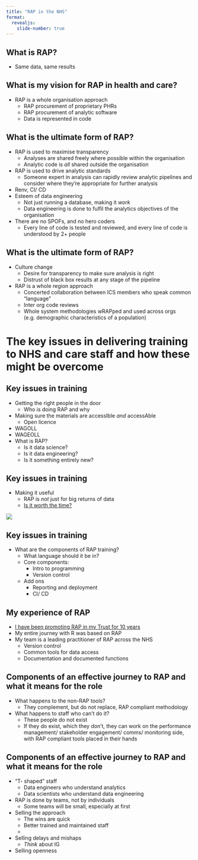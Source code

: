 ```yaml
---
title: "RAP in the NHS"
format: 
  revealjs: 
    slide-number: true
---
```


<!-- 

## Summary

It should cover:

* Your vision for RAP for NHS and care staff
* Your experience with RAP in your own team and organisation
* The key issues in delivering training to NHS and care staff and how these might be overcome
* Your reflections on the components of an effective journey to RAP and what this mean for this role -->

## What is RAP?

* Same data, same results

## What is my vision for RAP in health and care?

* RAP is a whole organisation approach
    * RAP procurement of proprietary PHRs
    * RAP procurement of analytic software
    * Data is represented in code

## What is the ultimate form of RAP?

* RAP is used to maximise transparency
    * Analyses are shared freely where possible within the organisation
    * Analytic code is *all* shared outside the organisation
* RAP is used to drive analytic standards
    * Someone expert in analysis can rapidly review analytic pipelines and consider where they're appropriate for further analysis
* Renv, CI/ CD
* Esteem of data engineering
    * Not just running a database, making it *work*
    * Data engineering is done to fulfil the analytics objectives of the organisation
* There are no SPOFs, and no hero coders
    * Every line of code is tested and reviewed, and every line of code is understood by 2+ people
    
## What is the ultimate form of RAP?

* Culture change
    * Desire for transparency to make sure analysis is right
    * Distrust of black box results at any stage of the pipeline
* RAP is a whole region approach
    * Concerted collaboration between ICS members who speak common "language"
    * Inter org code reviews
    * Whole system methodologies wRAPped and used across orgs (e.g. demographic characteristics of a population)

# The key issues in delivering training to NHS and care staff and how these might be overcome

## Key issues in training

* Getting the right people in the door
    * Who is doing RAP and why
* Making sure the materials are accessIble *and* accessAble
    * Open licence
* WAGOLL
* WAGEOLL
* What is RAP? 
    * Is it data science?
    * Is it data engineering?
    * Is it something entirely new?

## Key issues in training

* Making it useful
    * RAP is *not* just for big returns of data
    * [Is it worth the time?](https://xkcd.com/1205/)
    
![](is_it_worth_the_time.png)
    
## Key issues in training

* What are the components of RAP training?
    * What language should it be in?
    * Core components:
        * Intro to programming
        * Version control
    * Add ons
        * Reporting and deployment
        * CI/ CD
        
## My experience of RAP

* [I have been promoting RAP in my Trust for 10 years](https://chrisbeeley.net/?p=1660)
* My entire journey with R was based on RAP
* My team is a leading practitioner of RAP across the NHS
    * Version control
    * Common tools for data access
    * Documentation and documented functions

## Components of an effective journey to RAP and what it means for the role

* What happens to the non-RAP tools?
    * They complement, but do not replace, RAP compliant methodology
* What happens to staff who can't do it?
    * These people do not exist
    * If they do exist, which they don't, they can work on the performance management/ stakeholder engagement/ comms/ monitoring side, with RAP compliant tools placed in their hands
    
## Components of an effective journey to RAP and what it means for the role

* "T- shaped" staff
    * Data engineers who understand analytics
    * Data scientists who understand data engineering
* RAP is done by teams, not by individuals
  * Some teams will be small, especially at first
* Selling the approach
  * The wins are quick
  * Better trained and maintained staff
  * 
* Selling delays and mishaps
  * *Think* about IG
* Selling openness


